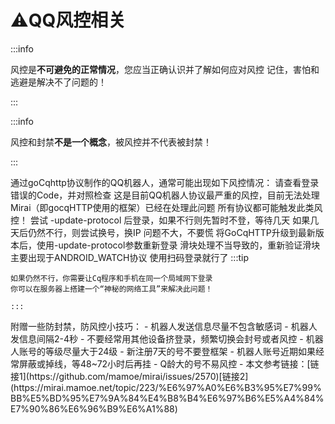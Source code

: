 
# ⚠️QQ风控相关

:::info

风控是**不可避免的正常情况**，您应当正确认识并了解如何应对风控
记住，害怕和逃避是解决不了问题的！

:::

:::info

风控和封禁**不是一个概念**，被风控并不代表被封禁！

:::

通过goCqhttp协议制作的QQ机器人，通常可能出现如下风控情况：
请查看登录错误的Code，并对照检查
<Tabs>
  <TabItem value="45" label="Code:45" default>
    这是目前QQ机器人协议最严重的风控，目前无法处理
    Mirai（即gocqHTTP使用的框架）已经在处理此问题
    所有协议都可能触发此类风控！
    尝试 -update-protocol 后登录，如果不行则先暂时不登，等待几天
    如果几天后仍然不行，则尝试换号，换IP
  </TabItem>
  <TabItem value="235" label="Code:235">
    问题不大，不要慌
    将GoCqHTTP升级到最新版本后，使用-update-protocol参数重新登录
  </TabItem>
  <TabItem value="237" label="Code:237">
    滑块处理不当导致的，重新验证滑块
  </TabItem>
  <TabItem value="238" label="Code:238">
    主要出现于ANDROID_WATCH协议
    使用扫码登录就行了
    :::tip
    
    如果仍然不行，你需要让Cq程序和手机在同一个局域网下登录
    你可以在服务器上搭建一个“神秘的网络工具”来解决此问题！
    
    :::

  </TabItem>
</Tabs>
附赠一些防封禁，防风控小技巧：
- 机器人发送信息尽量不包含敏感词
- 机器人发信息间隔2-4秒
- 不要经常用其他设备挤登录，频繁切换会封号或者风控
- 机器人账号的等级尽量大于24级
- 新注册7天的号不要登框架
- 机器人账号近期如果经常屏蔽或掉线，等48~72小时后再挂
- Q龄大的号不易风控
- 
本文参考链接：[链接1](https://github.com/mamoe/mirai/issues/2570)[链接2](https://mirai.mamoe.net/topic/223/%E6%97%A0%E6%B3%95%E7%99%BB%E5%BD%95%E7%9A%84%E4%B8%B4%E6%97%B6%E5%A4%84%E7%90%86%E6%96%B9%E6%A1%88)
